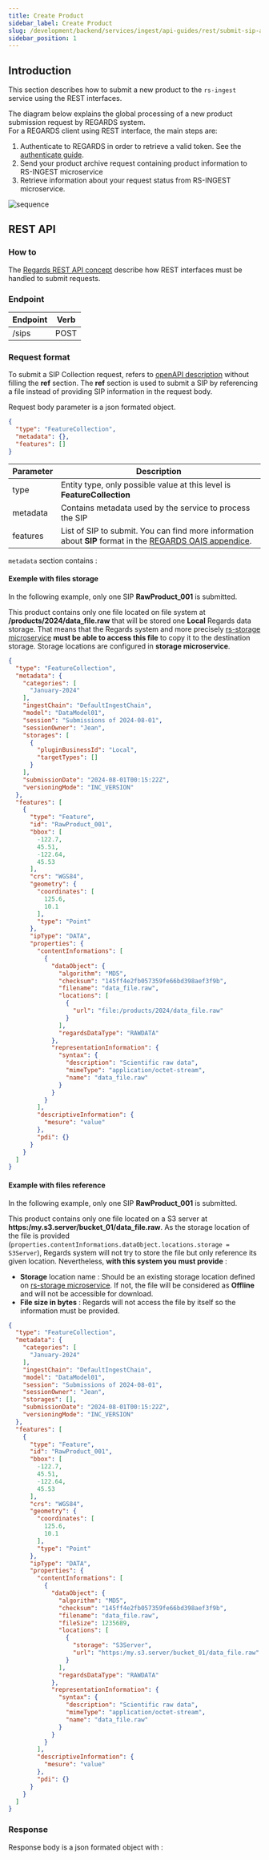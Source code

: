 ```yaml
---
title: Create Product
sidebar_label: Create Product
slug: /development/backend/services/ingest/api-guides/rest/submit-sip-api
sidebar_position: 1
---
```


## Introduction

This section describes how to submit a new product to the `rs-ingest` service using the REST interfaces.

The diagram below explains the global processing of a new product submission request by REGARDS system.  
For a REGARDS client using REST interface, the main steps are:

1. Authenticate to REGARDS in order to retrieve a valid token. See
   the [authenticate guide](../../../../services/authentication/api-guides/rest/authent-oauth2.mdx).
2. Send your product archive request containing product information to RS-INGEST microservice
3. Retrieve information about your request status from RS-INGEST microservice.

![sequence](img/sip-request-rest-nominal.png)

## REST API

### How to

The [Regards REST API concept](../../../../concepts/05-rest-api.md) describe how REST interfaces must be handled to
submit requests.

### Endpoint

| Endpoint | Verb |
|----------|------|
| /sips    | POST |

### Request format

To submit a SIP Collection request, refers to [openAPI description](./api-swagger#tag/sip-controller/operation/ingest)
without filling the **ref** section.
The **ref** section is used to submit a SIP by referencing a file instead of providing SIP information in the request
body.

Request body parameter is a json formated object.

```json
{
  "type": "FeatureCollection",
  "metadata": {},
  "features": []
}
```

| Parameter | Description                                                                                                                                   |
|-----------|-----------------------------------------------------------------------------------------------------------------------------------------------|
| type      | Entity type, only possible value at this level is **FeatureCollection**                                                                       |
| metadata  | Contains metadata used by the service to process the SIP                                                                                      |
| features  | List of SIP to submit. You can find more information about **SIP** format in the [REGARDS OAIS appendice](../../../../appendices/01-oais.md). |

`metadata` section contains :

<RegardsApiSchema spec={Spec} pointer="#/components/schemas/IngestMetadataDto" />

#### Exemple with files storage

In the following example, only one SIP **RawProduct_001** is submitted.

This product contains only one file located on file system at **/products/2024/data_file.raw** that will be stored one
**Local** Regards data storage. That means that the Regards system and more
precisely [rs-storage microservice](../../../../backend/regards/storage/storage.md) **must be able to access this file**
to copy it to the
destination storage. Storage locations are configured in **storage microservice**.

```json
{
  "type": "FeatureCollection",
  "metadata": {
    "categories": [
      "January-2024"
    ],
    "ingestChain": "DefaultIngestChain",
    "model": "DataModel01",
    "session": "Submissions of 2024-08-01",
    "sessionOwner": "Jean",
    "storages": [
      {
        "pluginBusinessId": "Local",
        "targetTypes": []
      }
    ],
    "submissionDate": "2024-08-01T00:15:22Z",
    "versioningMode": "INC_VERSION"
  },
  "features": [
    {
      "type": "Feature",
      "id": "RawProduct_001",
      "bbox": [
        -122.7,
        45.51,
        -122.64,
        45.53
      ],
      "crs": "WGS84",
      "geometry": {
        "coordinates": [
          125.6,
          10.1
        ],
        "type": "Point"
      },
      "ipType": "DATA",
      "properties": {
        "contentInformations": [
          {
            "dataObject": {
              "algorithm": "MD5",
              "checksum": "145ff4e2fb057359fe66bd398aef3f9b",
              "filename": "data_file.raw",
              "locations": [
                {
                  "url": "file:/products/2024/data_file.raw"
                }
              ],
              "regardsDataType": "RAWDATA"
            },
            "representationInformation": {
              "syntax": {
                "description": "Scientific raw data",
                "mimeType": "application/octet-stream",
                "name": "data_file.raw"
              }
            }
          }
        ],
        "descriptiveInformation": {
          "mesure": "value"
        },
        "pdi": {}
      }
    }
  ]
}
```

#### Example with files reference

In the following example, only one SIP **RawProduct_001** is submitted.

This product contains only one file located on a S3 server at **https:/my.s3.server/bucket_01/data_file.raw**.
As the storage location of the file is provided (`properties.contentInformations.dataObject.locations.storage =
S3Server`), Regards system will not try to store the file but only
reference its given location. Nevertheless, **with this system you must provide** :

- **Storage** location name : Should be an existing storage location defined
  on [rs-storage microservice](../../../../backend/regards/storage/storage.md). If not, the file will be considered as
  **Offline** and will not be accessible for download.
- **File size in bytes** : Regards will not access the file by itself so the information must be provided.

```json
{
  "type": "FeatureCollection",
  "metadata": {
    "categories": [
      "January-2024"
    ],
    "ingestChain": "DefaultIngestChain",
    "model": "DataModel01",
    "session": "Submissions of 2024-08-01",
    "sessionOwner": "Jean",
    "storages": [],
    "submissionDate": "2024-08-01T00:15:22Z",
    "versioningMode": "INC_VERSION"
  },
  "features": [
    {
      "type": "Feature",
      "id": "RawProduct_001",
      "bbox": [
        -122.7,
        45.51,
        -122.64,
        45.53
      ],
      "crs": "WGS84",
      "geometry": {
        "coordinates": [
          125.6,
          10.1
        ],
        "type": "Point"
      },
      "ipType": "DATA",
      "properties": {
        "contentInformations": [
          {
            "dataObject": {
              "algorithm": "MD5",
              "checksum": "145ff4e2fb057359fe66bd398aef3f9b",
              "filename": "data_file.raw",
              "fileSize": 1235689,
              "locations": [
                {
                  "storage": "S3Server",
                  "url": "https:/my.s3.server/bucket_01/data_file.raw"
                }
              ],
              "regardsDataType": "RAWDATA"
            },
            "representationInformation": {
              "syntax": {
                "description": "Scientific raw data",
                "mimeType": "application/octet-stream",
                "name": "data_file.raw"
              }
            }
          }
        ],
        "descriptiveInformation": {
          "mesure": "value"
        },
        "pdi": {}
      }
    }
  ]
}
```

### Response

Response body is a json formated object with :

<RegardsApiSchema spec={Spec} pointer="#/components/schemas/RequestInfoDto" />